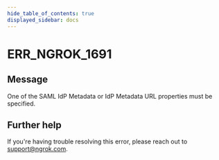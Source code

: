```yaml
---
hide_table_of_contents: true
displayed_sidebar: docs
---
```



# ERR_NGROK_1691

## Message

One of the SAML IdP Metadata or IdP Metadata URL properties must be specified.

<ErrorDetails error="err_ngrok_1691" />

## Further help

If you're having trouble resolving this error, please reach out to [support@ngrok.com](mailto:support@ngrok.com?subject=Help%20with%20ERR_NGROK_1691).
